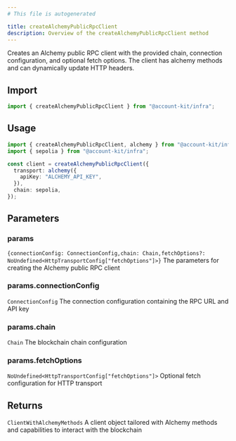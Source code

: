 ```yaml
---
# This file is autogenerated

title: createAlchemyPublicRpcClient
description: Overview of the createAlchemyPublicRpcClient method
---
```


Creates an Alchemy public RPC client with the provided chain, connection configuration, and optional fetch options. The client has alchemy methods and can dynamically update HTTP headers.

## Import

```ts
import { createAlchemyPublicRpcClient } from "@account-kit/infra";
```

## Usage

```ts
import { createAlchemyPublicRpcClient, alchemy } from "@account-kit/infra";
import { sepolia } from "@account-kit/infra";

const client = createAlchemyPublicRpcClient({
  transport: alchemy({
    apiKey: "ALCHEMY_API_KEY",
  }),
  chain: sepolia,
});
```

## Parameters

### params

`{connectionConfig: ConnectionConfig,chain: Chain,fetchOptions?: NoUndefined<HttpTransportConfig["fetchOptions"]>}`
The parameters for creating the Alchemy public RPC client

### params.connectionConfig

`ConnectionConfig`
The connection configuration containing the RPC URL and API key

### params.chain

`Chain`
The blockchain chain configuration

### params.fetchOptions

`NoUndefined<HttpTransportConfig["fetchOptions"]>`
Optional fetch configuration for HTTP transport

## Returns

`ClientWithAlchemyMethods`
A client object tailored with Alchemy methods and capabilities to interact with the blockchain

